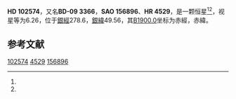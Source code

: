 {{Starbox begin
| name = HD 102574
}}
{{Starbox observe
| epoch = [[J2000.0|J2000.0]]
| constell = {{星座名待查}}<ref name=SIMBAD>{{cite web
 | url=http://simbad.u-strasbg.fr/simbad/sim-id?Ident=HR+4529
 | title =Pulsating variable Star
 | publisher=Centre de Données astronomiques de Strasbourg
 | work=SIMBAD
 | accessdate=2012-07-13}}</ref><ref name=DATA>{{cite web
 | url=http://vizier.u-strasbg.fr/viz-bin/VizieR-5?-out.add=.&-source=5050&-corr=PK=HR&-out.max=9999&HR=4529
 | title=VizieR Detailed Page
 | accessdate=2012-07-13
 | archive-date=2016-03-05
 | archive-url=https://web.archive.org/web/20160305215230/http://vizier.u-strasbg.fr/viz-bin/VizieR-5?-out.add=.&-source=5050&-corr=PK=HR&-out.max=9999&HR=4529
 | dead-url=no
 }}</ref>
| 星官 = 
| ra = {{RA|11|48|23.5}}<ref name=SIMBAD /><ref name=DATA />
| dec = {{DEC|-10|18|48}}<ref name=SIMBAD /><ref name=DATA />
| appmag_v = 6.26<ref name=SIMBAD /><ref name=DATA />
}}
{{Starbox character
| class = F7V<ref name=SIMBAD /><ref name=DATA />
| b-v = 0.58<ref name=SIMBAD /><ref name=DATA />
| u-b = 0.13<ref name=SIMBAD /><ref name=DATA />
| r-i = <ref name=SIMBAD /><ref name=DATA />
| variable = 
}}
{{Starbox astrometry
| radial_v = 0.13
| prop_mo_ra = 15
| parallax = 
| p_error = 
}}
{{Starbox catalog
| names =BD-09 3366，[[SAO星表|SAO]] 156896，[[HD星表|HD]] 102574，[[HR星表|HR]] 4529}}
{{Starbox reference |Simbad=HR+4529}}
{{Starbox end}}

'''HD 102574'''，又名'''BD-09 3366'''，'''SAO 156896'''、'''HR 4529'''，是一颗恒星<ref name=SIMBAD /><ref name=DATA />，视星等为6.26，位于[[銀道座標系|銀經]]278.6，[[銀道座標系|銀緯]]49.56，其[[B1900.0|B1900.0]]坐标为赤經{{RA|11|43|18.3}}，赤緯{{DEC|-9|49.56|15}}。

== 参考文献 ==
{{reflist}}

{{star-stub}}

[[Category:HD和HDE天體|102574]]
[[Category:HR天體|4529]]
[[Category:SAO天體|156896]]